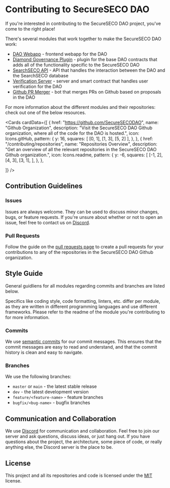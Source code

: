 
# Contributing to SecureSECO DAO

If you're interested in contributing to the SecureSECO DAO project, you've come to the right place!

There's several modules that work together to make the SecureSECO DAO work:

- [DAO Webapp](/https://github.com/SecureSECODAO/dao-webapp) - frontend webapp for the DAO
- [Diamond Governance Plugin](https://github.com/SecureSECODAO/diamond-governance) - plugin for the base DAO contracts that adds all of the functionality specific to the SecureSECO DAO
- [SearchSECO API](https://github.com/SecureSECODAO/searchSECO-api) - API that handles the interaction between the DAO and the SearchSECO database
- [Verification Server](https://github.com/SecureSECODAO/SecureSECOVerification) - server and smart contract that handles user verification for the DAO
- [Github PR Merger](https://github.com/SecureSECODAO/SecureSECOPullRequestMerger) - bot that merges PRs on Github based on proposals in the DAO

For more information about the different modules and their repositories: check out one of the below resources.

<Cards
  cardData={[
    {
      href: "https://github.com/SecureSECODAO",
      name: "Github Organization",
      description: "Visit the SecureSECO DAO Github organization, where all of the code for the DAO is hosted.",
      icon: Icons.gitHub,
      pattern: {
        y: 16,
        squares: [
          [0, 1],
          [1, 3],
          [5, 2]
        ],
      },
    },
    {
      href: "/contributing/repositories",
      name: "Repositories Overview",
      description: "Get an overview of all the relevant repositories in the SecureSECO DAO Github organization.",
      icon: Icons.readme,
      pattern: {
        y: -6,
        squares: [
          [-1, 2],
          [4, 3],
          [3, 1],
        ],
      },
    },

]}
/>

## Contribution Guidelines

### Issues

Issues are always welcome. They can be used to discuss minor changes, bugs, or feature requests. If you're unsure about whether or not to open an issue, feel free to contact us on [Discord](https://discord.gg/).

### Pull Requests

Follow the guide on the [pull requests page](/contributing/pull-requests) to create a pull requests for your contributions to any of the repositories in the SecureSECO DAO Github organization.

## Style Guide

General guidliens for all modules regarding commits and branches are listed below.

Specifics like coding style, code formatting, linters, etc. differ per module, as they are written in different programming languages and use different frameworks. Please refer to the readme of the module you're contributing to for more information.

### Commits

We use [semantic commits](https://gist.github.com/joshbuchea/6f47e86d2510bce28f8e7f42ae84c716) for our commit messages. This ensures that the commit messages are easy to read and understand, and that the commit history is clean and easy to navigate.

### Branches

We use the following branches:

- `master` or `main` - the latest stable release
- `dev` - the latest development version
- `feature/<feature-name>` - feature branches
- `bugfix/<bug-name>` - bugfix branches

## Communication and Collaboration

We use [Discord](https://discord.gg/) for communication and collaboration. Feel free to join our server and ask questions, discuss ideas, or just hang out.
If you have questions about the project, the architecture, some piece of code, or really anything else, the Discord server is the place to be.

## License

This project and all its repositories and code is licensed under the
[MIT](https://choosealicense.com/licenses/mit/)
license.
